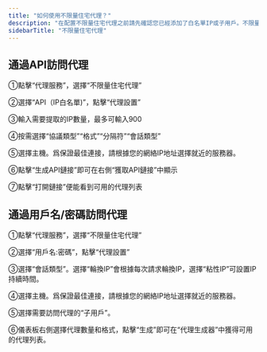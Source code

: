 ```yaml
---
title: "如何使用不限量住宅代理？"
description: "在配置不限量住宅代理之前請先確認您已經添加了白名單IP或子用戶。不限量住宅代理目前不支持選擇國家/地區，因此以下步驟不包含此項。"
sidebarTitle: "不限量住宅代理"
---
```


## 通過API訪問代理

①點擊“代理服務”，選擇“不限量住宅代理”

②選擇“API（IP白名單)”，點擊“代理設置”

③輸入需要提取的IP數量，最多可輸入900

④按需選擇“協議類型”“格式”“分隔符”“會話類型”

⑤選擇主機。爲保證最佳連接，請根據您的網絡IP地址選擇就近的服務器。

⑥點擊“生成API鏈接”即可在右側“獲取API鏈接”中顯示

⑦點擊“打開鏈接”便能看到可用的代理列表

## 通過用戶名/密碼訪問代理

①點擊“代理服務”，選擇“不限量住宅代理”

②選擇“用戶名:密碼”，點擊“代理設置”

③選擇“會話類型”。選擇“輪換IP”會根據每次請求輪換IP，選擇“粘性IP”可設置IP持續時間。

④選擇主機。爲保證最佳連接，請根據您的網絡IP地址選擇就近的服務器。

⑤選擇需要訪問代理的“子用戶”。

⑥儀表板右側選擇代理數量和格式，點擊“生成”即可在“代理生成器”中獲得可用的代理列表。